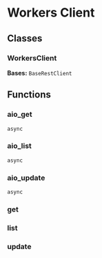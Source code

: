 # Workers Client

## Classes

### WorkersClient

**Bases:** `BaseRestClient`

## Functions

### aio_get

`async`

### aio_list

`async`

### aio_update

`async`

### get

### list

### update
